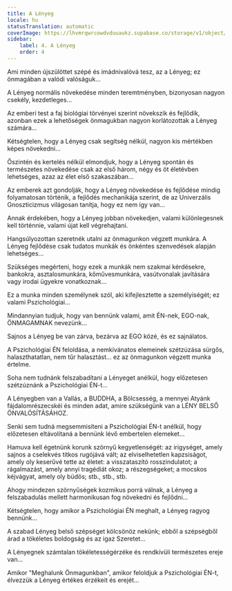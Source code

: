 ```yaml
---
title: A Lényeg
locale: hu
statusTranslation: automatic
coverImage: https://lhvmrqwrcowdvduuaukz.supabase.co/storage/v1/object/public/strapi-uploads/small_cover-tratado-de-psicologia-revolucionaria.webp-5e15e1cec4e0ebebcde5d7fc7565d8fd.webp
sidebar:
    label: 4. A Lényeg
    order: 4
---
```

Ami minden újszülöttet szépé és imádnivalóvá tesz, az a Lényeg; ez önmagában a valódi valóságuk...

A Lényeg normális növekedése minden teremtményben, bizonyosan nagyon csekély, kezdetleges...

Az emberi test a faj biológiai törvényei szerint növekszik és fejlődik, azonban ezek a lehetőségek önmagukban nagyon korlátozottak a Lényeg számára...

Kétségtelen, hogy a Lényeg csak segítség nélkül, nagyon kis mértékben képes növekedni...

Őszintén és kertelés nélkül elmondjuk, hogy a Lényeg spontán és természetes növekedése csak az első három, négy és öt életévben lehetséges, azaz az élet első szakaszában...

Az emberek azt gondolják, hogy a Lényeg növekedése és fejlődése mindig folyamatosan történik, a fejlődés mechanikája szerint, de az Univerzális Gnoszticizmus világosan tanítja, hogy ez nem így van...

Annak érdekében, hogy a Lényeg jobban növekedjen, valami különlegesnek kell történnie, valami újat kell végrehajtani.

Hangsúlyozottan szeretnék utalni az önmagunkon végzett munkára. A Lényeg fejlődése csak tudatos munkák és önkéntes szenvedések alapján lehetséges...

Szükséges megérteni, hogy ezek a munkák nem szakmai kérdésekre, bankokra, asztalosmunkára, kőművesmunkára, vasútvonalak javítására vagy irodai ügyekre vonatkoznak...

Ez a munka minden személynek szól, aki kifejlesztette a személyiségét; ez valami Pszichológiai...

Mindannyian tudjuk, hogy van bennünk valami, amit ÉN-nek, EGO-nak, ÖNMAGAMNAK nevezünk...

Sajnos a Lényeg be van zárva, bezárva az EGO közé, és ez sajnálatos.

A Pszichológiai ÉN feloldása, a nemkívánatos elemeinek szétzúzása sürgős, halaszthatatlan, nem tűr halasztást... ez az önmagunkon végzett munka értelme.

Soha nem tudnánk felszabadítani a Lényeget anélkül, hogy előzetesen szétzúznánk a Pszichológiai ÉN-t...

A Lényegben van a Vallás, a BUDDHA, a Bölcsesség, a mennyei Atyánk fájdalomrészecskéi és minden adat, amire szükségünk van a LÉNY BELSŐ ÖNVALÓSÍTÁSÁHOZ.

Senki sem tudná megsemmisíteni a Pszichológiai ÉN-t anélkül, hogy előzetesen eltávolítaná a bennünk lévő embertelen elemeket...

Hamuva kell égetnünk korunk szörnyű kegyetlenségét: az irigységet, amely sajnos a cselekvés titkos rugójává vált; az elviselhetetlen kapzsiságot, amely oly keserűvé tette az életet: a visszataszító rosszindulatot; a rágalmazást, amely annyi tragédiát okoz; a részegségeket; a mocskos kéjvágyat, amely oly büdös; stb., stb., stb.

Ahogy mindezen szörnyűségek kozmikus porrá válnak, a Lényeg a felszabadulás mellett harmonikusan fog növekedni és fejlődni...

Kétségtelen, hogy amikor a Pszichológiai ÉN meghalt, a Lényeg ragyog bennünk...

A szabad Lényeg belső szépséget kölcsönöz nekünk; ebből a szépségből árad a tökéletes boldogság és az igaz Szeretet...

A Lényegnek számtalan tökéletességérzéke és rendkívüli természetes ereje van...

Amikor "Meghalunk Önmagunkban", amikor feloldjuk a Pszichológiai ÉN-t, élvezzük a Lényeg értékes érzékeit és erejét...

